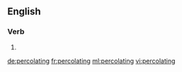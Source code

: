 ==English==

===Verb===
{{head|en}}

# {{present participle of|percolate|lang=en}}

[[de:percolating]]
[[fr:percolating]]
[[ml:percolating]]
[[vi:percolating]]